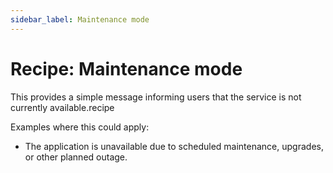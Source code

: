 ```yaml
---
sidebar_label: Maintenance mode
---
```


# Recipe: Maintenance mode

This provides a simple message informing users that the service is not currently available.recipe

Examples where this could apply:

- The application is unavailable due to scheduled maintenance, upgrades, or other planned outage.

<RecipeDemo initialpath="/recipes/error-pages/maintenance-mode.html" />
